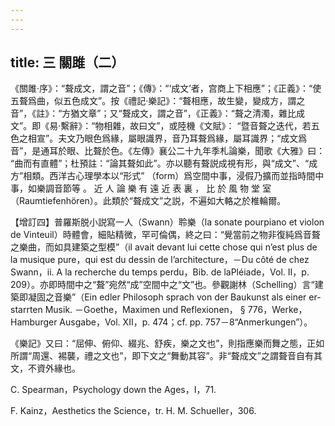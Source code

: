 ```yaml
---
---
---
```

title: 三 關雎（二）
---




《關雎·序》：“聱成文，謂之音”；《傳》：“‘成文’者，宫商上下相應”；《正義》：“使五聱爲曲，似五色成文”。按《禮記·樂記》：“聱相應，故生變，變成方，謂之音”，《註》：“方猶文章”；又“聱成文，謂之音”，《正義》：“聱之清濁，雜比成文”。即《易·繫辭》：“物相雜，故曰文”，或陸機《文賦》： “暨音聱之迭代，若五色之相宣”。夫文乃眼色爲緣，屬眼識界，音乃耳聱爲緣，屬耳識界；“成文爲音”，是通耳於眼、比聱於色。《左傳》襄公二十九年季札論樂，聞歌《大雅》曰： “曲而有直體”；杜預註：“論其聱如此”。亦以聽有聱説成視有形，與“成文”、“成方”相類。西洋古心理學本以“形式” （form）爲空間中事，浸假乃擴而並指時間中事，如樂調音節等 。 近 人 論 樂 有 遠 近 表 裏 ， 比 於 風 物 堂 室（Raumtiefenhören）。此類於“聱成文”之説，不遍如大輅之於椎輪爾。

【增訂四】普羅斯脱小説寫一人（Swann）聆樂（la sonate pourpiano et violon de Vinteuil）時體會，細貼精微，罕可倫偶，終之曰：“覺當前之物非復純爲音聱之樂曲，而如具建築之型模”（il avait devant lui cette chose qui n’est plus de la musique pure，qui est du dessin de l’architecture，－Du côté de chez Swann，ii. A la recherche du temps perdu，Bib. de laPléiade，Vol. II，p. 209）。亦即時間中之“聱”宛然“成”空間中之“文”也。參觀謝林（Schelling）言“建築即凝固之音樂”（Ein edler Philosoph sprach von der Baukunst als einer er- starrten Musik. －Goethe，Maximen und Reflexionen， § 776，Werke，Hamburger Ausgabe，Vol. XII，p. 474；cf. pp. 757－8“Anmerkungen”）。

《樂記》又曰：“屈伸、俯仰、綴兆、舒疾，樂之文也”，則指應樂而舞之態，正如所謂“周還、裼襲，禮之文也”，即下文之“舞動其容”。非“聱成文”之謂聱音自有其文，不資外緣也。

C. Spearman，Psychology down the Ages，I，71.

F. Kainz，Aesthetics the Science，tr. H. M. Schueller，306.